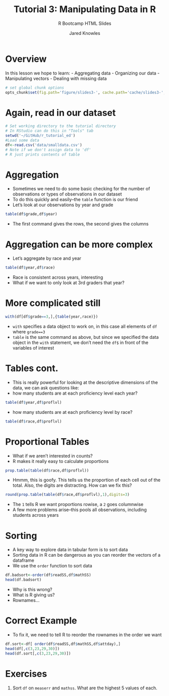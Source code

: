 % Tutorial 3: Manipulating Data in R
% R Bootcamp HTML Slides
% Jared Knowles

# Overview
In this lesson we hope to learn:
- Aggregating data
- Organizing our data
- Manipulating vectors
- Dealing with missing data


```r
# set global chunk options
opts_chunk$set(fig.path='figure/slides3-', cache.path='cache/slides3-',fig.width=8,fig.height=6,message=NA,error=NA,warning=NA,echo=TRUE)
```


# Again, read in our dataset
```r
# Set working directory to the tutorial directory
# In RStudio can do this in "Tools" tab
setwd('~/GitHub/r_tutorial_ed')
#Load some data
df<-read.csv('data/smalldata.csv')
# Note if we don't assign data to 'df'
# R just prints contents of table
```

# Aggregation
- Sometimes we need to do some basic checking for the number of observations or types of observations in our dataset
- To do this quickly and easily--the `table` function is our friend
- Let's look at our observations by year and grade
```r
table(df$grade,df$year)
```
- The first command gives the rows, the second gives the columns

# Aggregation can be more complex
- Let's aggregate by race and year

```r
table(df$year,df$race)
```

- Race is consistent across years, interesting
- What if we want to only look at 3rd graders that year?

# More complicated still

```r
with(df[df$grade==3,],{table(year,race)})
```
- `with` specifies a data object to work on, in this case all elements of `df` where `grade==3`
- `table` is the same command as above, but since we specified the data object in the `with` statement, we don't need the `df$` in front of the variables of interest

# Tables cont.
- This is really powerful for looking at the descriptive dimensions of the data, we can ask questions like:
- how many students are at each proficiency level each year?
```r
table(df$year,df$proflvl)
```
- how many students are at each proficiency level by race?
```r
table(df$race,df$proflvl)
```

# Proportional Tables
- What if we aren't interested in counts? 
- R makes it really easy to calculate proportions
```r
prop.table(table(df$race,df$proflvl))
```
- Hmmm, this is goofy. This tells us the proportion of each cell out of the total. Also, the digits are distracting. How can we fix this?
```r
round(prop.table(table(df$race,df$proflvl),1),digits=3)
```
- The `1` tells R we want proportions rowise, a `2` goes columnwise
- A few more problems arise--this pools all observations, including students across years

# Sorting
- A key way to explore data in tabular form is to sort data
- Sorting data in R can be dangerous as you can reorder the vectors of a dataframe
- We use the `order` function to sort data

```r
df.badsort<-order(df$readSS,df$mathSS)
head(df.badsort)
```
- Why is this wrong?
- What is R giving us?
- Rownames...

# Correct Example
- To fix it, we need to tell R to reorder the rownames in the order we want

```r
df.sort<-df[ order(df$readSS,df$mathSS,df$attday),]
head(df[,c(3,23,29,30)])
head(df.sort[,c(3,23,29,30)])
```



# Exercises
1. Sort `df` on `measerr` and `mathss`. What are the highest 5 values of each. 

